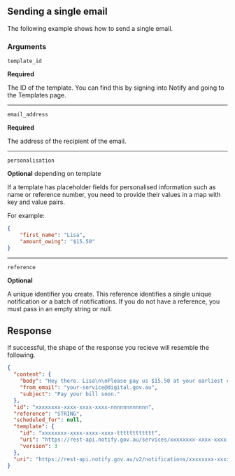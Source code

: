

## Sending a single email

The following example shows how to send a single email.

<Examples path="listing-templates"/>

### Arguments

`template_id`

**Required**

The ID of the template. You can find this by signing into Notify and
going to the Templates page.

---


`email_address`

**Required**

The address of the recipient of the email.

---


`personalisation`

**Optional** depending on template

If a template has placeholder fields for personalised information such as name
or reference number, you need to provide their values in a map with key
and value pairs.

For example:

```json
{
    "first_name": "Lisa",
    "amount_owing": "$15.50"
}
```

---

`reference`

**Optional**

A unique identifier you create. This reference identifies a single unique notification or a batch of notifications. If you do not have a reference, you must pass in an empty string or null.

## Response

If successful, the shape of the response you recieve will resemble the
following.


```json
{
  "content": {
    "body": "Hey there. Lisa\n\nPlease pay us $15.50 at your earliest convenience.\n", 
    "from_email": "your-service@digital.gov.au", 
    "subject": "Pay your bill soon."
  }, 
  "id": "xxxxxxxx-xxxx-xxxx-xxxx-nnnnnnnnnnnn",
  "reference": "STRING", 
  "scheduled_for": null, 
  "template": {
    "id": "xxxxxxxx-xxxx-xxxx-xxxx-tttttttttttt",
    "uri": "https://rest-api.notify.gov.au/services/xxxxxxxx-xxxx-xxxx-xxxx-ssssssssssss/templates/xxxxxxxx-xxxx-xxxx-xxxx-tttttttttttt",
    "version": 3
  }, 
  "uri": "https://rest-api.notify.gov.au/v2/notifications/xxxxxxxx-xxxx-xxxx-xxxx-nnnnnnnnnnnn"
}
```
